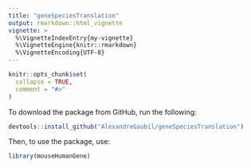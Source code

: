 ```yaml
---
title: "geneSpeciesTranslation"
output: rmarkdown::html_vignette
vignette: >
  %\VignetteIndexEntry{my-vignette}
  %\VignetteEngine{knitr::rmarkdown}
  %\VignetteEncoding{UTF-8}
---
```


```r
knitr::opts_chunk$set(
  collapse = TRUE,
  comment = "#>"
)
```

To download the package from GitHub, run the following:
```r
devtools::install_github("AlexandreGaubil/geneSpeciesTranslation")
```

Then, to use the package, use:
```r
library(mouseHumanGene)
```

